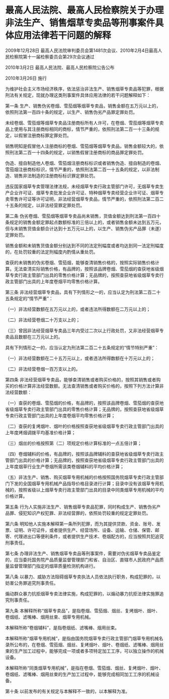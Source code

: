 # 最高人民法院、最高人民检察院关于办理非法生产、销售烟草专卖品等刑事案件具体应用法律若干问题的解释

2009年12月28日 最高人民法院审判委员会第1481次会议、2010年2月4日最高人民检察院第十一届检察委员会第29次会议通过

2010年3月2日 最高人民法院、最高人民检察院公告公布

2010年3月26日 施行

  

为维护社会主义市场经济秩序，依法惩治非法生产、销售烟草专卖品等犯罪，根据刑法有关规定，现就办理这类刑事案件具体应用法律的若干问题解释如下：

第一条 生产、销售伪劣卷烟、雪茄烟等烟草专卖品，销售金额在五万元以上的，依照刑法第一百四十条的规定，以生产、销售伪劣产品罪定罪处罚。

未经卷烟、雪茄烟等烟草专卖品注册商标所有人许可，在卷烟、雪茄烟等烟草专卖品上使用与其注册商标相同的商标，情节严重的，依照刑法第二百一十三条的规定，以假冒注册商标罪定罪处罚。

销售明知是假冒他人注册商标的卷烟、雪茄烟等烟草专卖品，销售金额较大的，依照刑法第二百一十四条的规定，以销售假冒注册商标的商品罪定罪处罚。

伪造、擅自制造他人卷烟、雪茄烟注册商标标识或者销售伪造、擅自制造的卷烟、雪茄烟注册商标标识，情节严重的，依照刑法第二百一十五条的规定，以非法制造、销售非法制造的注册商标标识罪定罪处罚。

违反国家烟草专卖管理法律法规，未经烟草专卖行政主管部门许可，无烟草专卖生产企业许可证、烟草专卖批发企业许可证、特种烟草专卖经营企业许可证、烟草专卖零售许可证等许可证明，非法经营烟草专卖品，情节严重的，依照刑法第二百二十五条的规定，以非法经营罪定罪处罚。

第二条 伪劣卷烟、雪茄烟等烟草专卖品尚未销售，货值金额达到刑法第一百四十条规定的销售金额定罪起点数额标准的三倍以上的，或者销售金额未达到五万元，但与未销售货值金额合计达到十五万元以上的，以生产、销售伪劣产品罪（未遂）定罪处罚。

销售金额和未销售货值金额分别达到不同的法定刑幅度或者均达到同一法定刑幅度的，在处罚较重的法定刑幅度内酌情从重处罚。

查获的未销售的伪劣卷烟、雪茄烟，能够查清销售价格的，按照实际销售价格计算。无法查清实际销售价格，有品牌的，按照该品牌卷烟、雪茄烟的查获地省级烟草专卖行政主管部门出具的零售价格计算；无品牌的，按照查获地省级烟草专卖行政主管部门出具的上年度卷烟平均零售价格计算。

第三条 非法经营烟草专卖品，具有下列情形之一的，应当认定为刑法第二百二十五条规定的“情节严重”：

（一）非法经营数额在五万元以上的，或者违法所得数额在二万元以上的；

（二）非法经营卷烟二十万支以上的；

（三）曾因非法经营烟草专卖品三年内受过二次以上行政处罚，又非法经营烟草专卖品且数额在三万元以上的。

具有下列情形之一的，应当认定为刑法第二百二十五条规定的“情节特别严重”：

（一）非法经营数额在二十五万元以上，或者违法所得数额在十万元以上的；

（二）非法经营卷烟一百万支以上的。

第四条 非法经营烟草专卖品，能够查清销售或者购买价格的，按照其销售或者购买的价格计算非法经营数额。无法查清销售或者购买价格的，按照下列方法计算非法经营数额：

（一）查获的卷烟、雪茄烟的价格，有品牌的，按照该品牌卷烟、雪茄烟的查获地省级烟草专卖行政主管部门出具的零售价格计算；无品牌的，按照查获地省级烟草专卖行政主管部门出具的上年度卷烟平均零售价格计算；

（二）查获的复烤烟叶、烟叶的价格按照查获地省级烟草专卖行政主管部门出具的上年度烤烟调拨平均基准价格计算；

（三）烟丝的价格按照第（二）项规定价格计算标准的一点五倍计算；

（四）卷烟辅料的价格，有品牌的，按照该品牌辅料的查获地省级烟草专卖行政主管部门出具的价格计算；无品牌的，按照查获地省级烟草专卖行政主管部门出具的上年度烟草行业生产卷烟所需该类卷烟辅料的平均价格计算；

（五）非法生产、销售、购买烟草专用机械的价格按照国务院烟草专卖行政主管部门下发的全国烟草专用机械产品指导价格目录进行计算；目录中没有该烟草专用机械的，按照省级以上烟草专卖行政主管部门出具的目录中同类烟草专用机械的平均价格计算。

第五条 行为人实施非法生产、销售烟草专卖品犯罪，同时构成生产、销售伪劣产品罪、侵犯知识产权犯罪、非法经营罪的，依照处罚较重的规定定罪处罚。

第六条 明知他人实施本解释第一条所列犯罪，而为其提供贷款、资金、账号、发票、证明、许可证件，或者提供生产、经营场所、设备、运输、仓储、保管、邮寄、代理进出口等便利条件，或者提供生产技术、卷烟配方的，应当按照共犯追究刑事责任。

第七条 办理非法生产、销售烟草专卖品等刑事案件，需要对伪劣烟草专卖品鉴定的，应当委托国务院产品质量监督管理部门和省、自治区、直辖市人民政府产品质量监督管理部门指定的烟草质量检测机构进行。

第八条 以暴力、威胁方法阻碍烟草专卖执法人员依法执行职务，构成犯罪的，以妨害公务罪追究刑事责任。

煽动群众暴力抗拒烟草专卖法律实施，构成犯罪的，以煽动暴力抗拒法律实施罪追究刑事责任。

第九条 本解释所称“烟草专卖品”，是指卷烟、雪茄烟、烟丝、复烤烟叶、烟叶、卷烟纸、滤嘴棒、烟用丝束、烟草专用机械。

本解释所称“卷烟辅料”，是指卷烟纸、滤嘴棒、烟用丝束。

本解释所称“烟草专用机械”，是指由国务院烟草专卖行政主管部门烟草专用机械名录所公布的，在卷烟、雪茄烟、烟丝、复烤烟叶、烟叶、卷烟纸、滤嘴棒、烟用丝束的生产加工过程中，能够完成一项或者多项特定加工工序，可以独立操作的机械设备。

本解释所称“同类烟草专用机械”，是指在卷烟、雪茄烟、烟丝、复烤烟叶、烟叶、卷烟纸、滤嘴棒、烟用丝束的生产加工过程中，能够完成相同加工工序的机械设备。

第十条 以前发布的有关规定与本解释不一致的，以本解释为准。